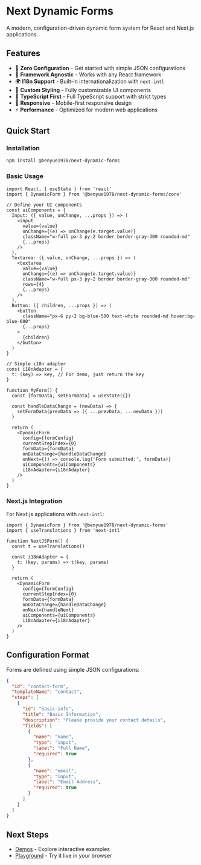 # Next Dynamic Forms

A modern, configuration-driven dynamic form system for React and Next.js applications.

## Features

- 🚀 **Zero Configuration** - Get started with simple JSON configurations
- 🎯 **Framework Agnostic** - Works with any React framework
- 🌍 **I18n Support** - Built-in internationalization with `next-intl`
- 🎨 **Custom Styling** - Fully customizable UI components
- 🔧 **TypeScript First** - Full TypeScript support with strict types
- 📱 **Responsive** - Mobile-first responsive design
- ⚡ **Performance** - Optimized for modern web applications

## Quick Start

### Installation

```bash
npm install @benyue1978/next-dynamic-forms
```

### Basic Usage

```tsx
import React, { useState } from 'react'
import { DynamicForm } from '@benyue1978/next-dynamic-forms/core'

// Define your UI components
const uiComponents = {
  Input: ({ value, onChange, ...props }) => (
    <input
      value={value}
      onChange={(e) => onChange(e.target.value)}
      className="w-full px-3 py-2 border border-gray-300 rounded-md"
      {...props}
    />
  ),
  Textarea: ({ value, onChange, ...props }) => (
    <textarea
      value={value}
      onChange={(e) => onChange(e.target.value)}
      className="w-full px-3 py-2 border border-gray-300 rounded-md"
      rows={4}
      {...props}
    />
  ),
  Button: ({ children, ...props }) => (
    <button
      className="px-6 py-2 bg-blue-500 text-white rounded-md hover:bg-blue-600"
      {...props}
    >
      {children}
    </button>
  )
}

// Simple i18n adapter
const i18nAdapter = {
  t: (key) => key, // For demo, just return the key
}

function MyForm() {
  const [formData, setFormData] = useState({})
  
  const handleDataChange = (newData) => {
    setFormData(prevData => ({ ...prevData, ...newData }))
  }

  return (
    <DynamicForm
      config={formConfig}
      currentStepIndex={0}
      formData={formData}
      onDataChange={handleDataChange}
      onNext={() => console.log('Form submitted:', formData)}
      uiComponents={uiComponents}
      i18nAdapter={i18nAdapter}
    />
  )
}
```

### Next.js Integration

For Next.js applications with `next-intl`:

```tsx
import { DynamicForm } from '@benyue1978/next-dynamic-forms'
import { useTranslations } from 'next-intl'

function NextJSForm() {
  const t = useTranslations()
  
  const i18nAdapter = {
    t: (key, params) => t(key, params)
  }

  return (
    <DynamicForm
      config={formConfig}
      currentStepIndex={0}
      formData={formData}
      onDataChange={handleDataChange}
      onNext={handleNext}
      uiComponents={uiComponents}
      i18nAdapter={i18nAdapter}
    />
  )
}
```

## Configuration Format

Forms are defined using simple JSON configurations:

```json
{
  "id": "contact-form",
  "templateName": "contact",
  "steps": [
    {
      "id": "basic-info",
      "title": "Basic Information",
      "description": "Please provide your contact details",
      "fields": [
        {
          "name": "name",
          "type": "input",
          "label": "Full Name",
          "required": true
        },
        {
          "name": "email",
          "type": "input",
          "label": "Email Address",
          "required": true
        }
      ]
    }
  ]
}
```

## Next Steps

- [Demos](/demos) - Explore interactive examples
- [Playground](/playground) - Try it live in your browser